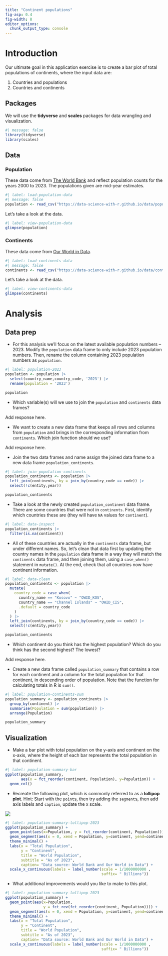 ```yaml
---
title: "Continent populations"
fig-asp: 0.4
fig-width: 8
editor_options: 
  chunk_output_type: console
---
```


# Introduction

Our ultimate goal in this application exercise is to create a bar plot of total populations of continents, where the input data are:

1.  Countries and populations
2.  Countries and continents

## Packages

We will use the **tidyverse** and **scales** packages for data wrangling and visualization.

```r
#| message: false
library(tidyverse)
library(scales)
```

## Data

### Population

These data come from [The World Bank](https://databank.worldbank.org/reports.aspx?source=2&series=SP.POP.TOTL&country=#) and reflect population counts for the years 2000 to 2023. The populations given are mid-year estimates.

```r
#| label: load-population-data
#| message: false
population <- read_csv("https://data-science-with-r.github.io/data/population.csv")
```

Let's take a look at the data.

```r
#| label: view-population-data
glimpse(population)
```

### Continents

These data come from [Our World in Data](https://ourworldindata.org/grapher/continents-according-to-our-world-in-data).

```r
#| label: load-continents-data
#| message: false
continents <- read_csv("https://data-science-with-r.github.io/data/continents.csv")
```

Let's take a look at the data.

```r
#| label: view-continents-data
glimpse(continents)
```

# Analysis

## Data prep

-   For this analysis we'll focus on the latest available population numbers -- 2023. Modify the `population` data frame to only include 2023 population numbers. Then, rename the column containing 2023 population numbers as `population`.

```r
#| label: population-2023
population <- population |>
  select(country_name,country_code, '2023') |>
  rename(population = '2023')

population
```

-   Which variable(s) will we use to join the `population` and `continents` data frames?

Add response here.

-   We want to create a new data frame that keeps all rows and columns from `population` and brings in the corresponding information from `continents`. Which join function should we use?

Add response here.

-   Join the two data frames and name assign the joined data frame to a new data frame `population_continents`.

```r
#| label: join-population-continents
population_continents <- population |>
  left_join(continents, by = join_by(country_code == code)) |>
  select(!c(entity,year))

population_continents
```

-   Take a look at the newly created `population_continent` data frame. There are some countries that were not in `continents`. First, identify which countries these are (they will have `NA` values for `continent`).

```r
#| label: data-inspect
population_continents |>
  filter(is.na(continent))
```

-   All of these countries are actually in the `continents` data frame, but under different names. So, let's clean that data first by updating the country names in the `population` data frame in a way they will match the `continents` data frame, and then joining them, using a `case_when()` statement in `mutate()`. At the end, check that all countries now have continent information.

```r
#| label: data-clean
population_continents <- population |>
  mutate(
    country_code = case_when(
      country_name == "Kosovo" ~ "OWID_KOS",
      country_name == "Channel Islands" ~ "OWID_CIS",
      .default = country_code
    )
  ) |>  
  left_join(continents, by = join_by(country_code == code)) |>
  select(!c(entity,year))

population_continents
```

-   Which continent do you think has the highest population? Which do you think has the second highest? The lowest?

Add response here.

-   Create a new data frame called `population_summary` that contains a row for each continent and a column for the total population for that continent, in descending order of population. Note that the function for calculating totals in R is `sum()`.

```r
#| label: population-continents-sum
population_summary <- population_continents |>
  group_by(continent) |>
  summarise(Population = sum(population)) |>
  arrange(Population)

population_summary
```

## Visualization

-   Make a bar plot with total population on the y-axis and continent on the x-axis, where the height of each bar represents the total population in that continent.

```r
#| label: population-summary-bar
ggplot(population_summary,
       aes(x = fct_reorder(continent, Population), y=Population)) +
  geom_col()
```

-   Recreate the following plot, which is commonly referred to as a **lollipop plot**. Hint: Start with the `point`s, then try adding the `segment`s, then add axis labels and `caption`, update the x scale.

![](https://data-science-with-r.github.io/images/population-summary-lollipop-2023.png)

```r
#| label: population-summary-lollipop-2023
ggplot(population_summary) +
  geom_point(aes(x=Population, y = fct_reorder(continent, Population))) +
  geom_segment(aes(x = 0, xend = Population, y=continent, yend=continent)) +
  theme_minimal() +
  labs(x = "Total Population",
       y = "Continent",
       title = "World Population", 
       subtitle = "As of 2023",
       caption= "Data source: World Bank and Our World in Data") + 
  scale_x_continuous(labels = label_number(scale = 1/1000000000 ,
                                           suffix= " Billions"))
```

-   What additional improvements would you like to make to this plot.

```r
#| label: population-summary-lollipop-2023
ggplot(population_summary) +
  geom_point(aes(x=Population,
                 y = fct_rev(fct_reorder(continent, Population)))) +
  geom_segment(aes(x = 0, xend = Population, y=continent, yend=continent)) +
  theme_minimal() +
  labs(x = "Total Population",
       y = "Continent",
       title = "World Population", 
       subtitle = "As of 2023",
       caption= "Data source: World Bank and Our World in Data") + 
  scale_x_continuous(labels = label_number(scale = 1/1000000000 ,
                                           suffix= " Billions"))
```
